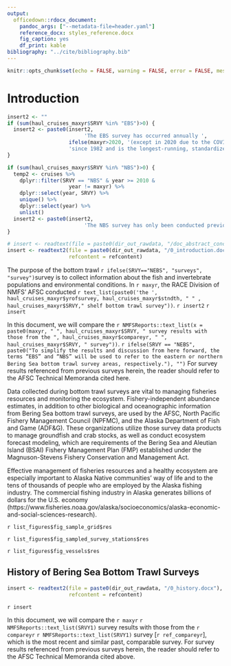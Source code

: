 ```yaml
---
output:
  officedown::rdocx_document: 
    pandoc_args: ["--metadata-file=header.yaml"]
    reference_docx: styles_reference.docx
    fig_caption: yes
    df_print: kable
bibliography: "../cite/bibliography.bib"
---
```


```r
knitr::opts_chunk$set(echo = FALSE, warning = FALSE, error = FALSE, message = FALSE)
```

# Introduction

```r
insert2 <- ""
if (sum(haul_cruises_maxyr$SRVY %in% "EBS")>0) {
  insert2 <- paste0(insert2, 
                         'The EBS survey has occurred annually ', 
                    ifelse(maxyr>2020, '(except in 2020 due to the COVID-19 pandemic) ', ''),
                    'since 1982 and is the longest-running, standardized timeseries of fish and invertebrate data in the region [@RN976]. ')
}

if (sum(haul_cruises_maxyr$SRVY %in% "NBS")>0) {
  temp2 <- cruises %>% 
    dplyr::filter(SRVY == "NBS" & year >= 2010 & 
                    year != maxyr) %>% 
    dplyr::select(year, SRVY) %>% 
    unique() %>% 
    dplyr::select(year) %>% 
    unlist()
  insert2 <- paste0(insert2,
                         'The NBS survey has only been conducted previously in ',NMFSReports::text_list(temp2),' [@RN909]. ')
}

# insert <- readtext(file = paste0(dir_out_rawdata, "/doc_abstract_conclusion.docx"))
insert <- readtext2(file = paste0(dir_out_rawdata, "/0_introduction.docx"), 
                    refcontent = refcontent)
```

 
The purpose of the bottom trawl `r ifelse(SRVY=="NEBS", "surveys", "survey")`survey is to collect information about the fish and invertebrate populations and environmental conditions. In `r maxyr`, the RACE Division of NMFS' AFSC conducted `r text_list(paste0('the ', haul_cruises_maxyr$yrofsurvey, haul_cruises_maxyr$stndth, " " , haul_cruises_maxyr$SRVY," shelf bottom trawl survey"))`. `r insert2` `r insert`

In this document, we will compare the 
`r NMFSReports::text_list(x = paste0(maxyr, " ", haul_cruises_maxyr$SRVY, " survey results with those from the ", haul_cruises_maxyr$compareyr, " ", haul_cruises_maxyr$SRVY, " survey"))`. 
`r ifelse(SRVY == "NEBS", paste0("To simplify the results and discussion from here forward, the terms “EBS” and “NBS” will be used to refer to the eastern or northern Bering Sea bottom trawl survey areas, respectively."), "")` For survey results referenced from previous surveys herein, the reader should refer to the AFSC Technical Memoranda cited here.

Data collected during bottom trawl surveys are vital to managing fisheries resources and monitoring the ecosystem. Fishery-independent abundance estimates, in addition to other biological and oceanographic information from Bering Sea bottom trawl surveys, are used by the AFSC, North Pacific Fishery Management Council (NPFMC), and the Alaska Department of Fish and Game (ADF&G). These organizations utilize those survey data products to manage groundfish and crab stocks, as well as conduct ecosystem forecast modeling, which are requirements of the Bering Sea and Aleutian Island (BSAI) Fishery Management Plan (FMP) established under the Magnuson-Stevens Fishery Conservation and Management Act. 

Effective management of fisheries resources and a healthy ecosystem are especially important to Alaska Native communities' way of life and to the tens of thousands of people who are employed by the Alaska fishing industry. The commercial fishing industry in Alaska generates billions of dollars for the U.S. economy (https://www.fisheries.noaa.gov/alaska/socioeconomics/alaska-economic-and-social-sciences-research).

`r list_figures$fig_sample_grid$res `

`r list_figures$fig_sampled_survey_stations$res `

`r list_figures$fig_vessels$res `

## History of Bering Sea Bottom Trawl Surveys


```r
insert <- readtext2(file = paste0(dir_out_rawdata, "/0_history.docx"), 
                    refcontent = refcontent)
```

`r insert`

In this document, we will compare the `r maxyr` `r NMFSReports::text_list(SRVY1)` survey results with those from the `r compareyr` `r NMFSReports::text_list(SRVY1)` survey [`r ref_compareyr`], which is the most recent and similar past, comparable survey. For survey results referenced from previous surveys herein, the reader should refer to the AFSC Technical Memoranda cited above.
